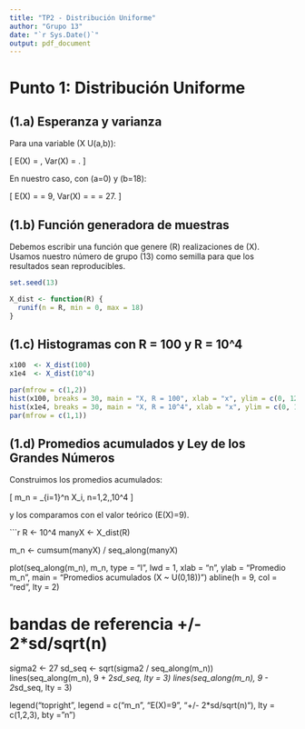 ---
title: "TP2 - Distribución Uniforme"
author: "Grupo 13"
date: "`r Sys.Date()`"
output: pdf_document
---

# Punto 1: Distribución Uniforme

## (1.a) Esperanza y varianza

Para una variable \(X \sim U(a,b)\):

\[
E(X) = \frac{a+b}{2}, \quad
Var(X) = \frac{(b-a)^2}{12}.
\]

En nuestro caso, con \(a=0\) y \(b=18\):

\[
E(X) = \frac{0+18}{2} = 9, \quad
Var(X) = \frac{18^2}{12} = \frac{324}{12} = 27.
\]

## (1.b) Función generadora de muestras

Debemos escribir una función que genere \(R\) realizaciones de \(X\).  
Usamos nuestro número de grupo (13) como semilla para que los resultados sean reproducibles.

```{r}
set.seed(13)

X_dist <- function(R) {
  runif(n = R, min = 0, max = 18)
}
```

## (1.c) Histogramas con R = 100 y R = 10^4


```{r}
x100  <- X_dist(100)
x1e4  <- X_dist(10^4)

par(mfrow = c(1,2))
hist(x100, breaks = 30, main = "X, R = 100", xlab = "x", ylim = c(0, 120))
hist(x1e4, breaks = 30, main = "X, R = 10^4", xlab = "x", ylim = c(0, 120))
par(mfrow = c(1,1))


```

## (1.d) Promedios acumulados y Ley de los Grandes Números

Construimos los promedios acumulados:

\[
m_n = \frac{1}{n}\sum_{i=1}^n X_i, \quad n=1,2,\dots,10^4
\]

y los comparamos con el valor teórico \(E(X)=9\).

```{r, fig.width=7, fig.height=5}
R <- 10^4
manyX <- X_dist(R)

m_n <- cumsum(manyX) / seq_along(manyX)

plot(seq_along(m_n), m_n, type = "l", lwd = 1,
     xlab = "n", ylab = "Promedio m_n",
     main = "Promedios acumulados (X ~ U(0,18))")
abline(h = 9, col = "red", lty = 2)

# bandas de referencia +/- 2*sd/sqrt(n)
sigma2 <- 27
sd_seq <- sqrt(sigma2 / seq_along(m_n))
lines(seq_along(m_n), 9 + 2*sd_seq, lty = 3)
lines(seq_along(m_n), 9 - 2*sd_seq, lty = 3)

legend("topright",
       legend = c("m_n", "E(X)=9", "+/- 2*sd/sqrt(n)"),
       lty = c(1,2,3), bty = "n")
